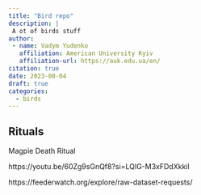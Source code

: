 ```yaml
---
title: "Bird repo"
description: |
 A ot of birds stuff
author: 
 - name: Vadym Yudenko
   affiliation: American University Kyiv
   affiliation-url: https://auk.edu.ua/en/
citation: true
date: 2023-08-04
draft: true
categories:
  - birds
---
```




## Rituals

Magpie Death Ritual

https://youtu.be/60Zg9sGnQf8?si=LQIG-M3xFDdXkkil












https://feederwatch.org/explore/raw-dataset-requests/
